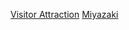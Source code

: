 {{日本行政區劃分類導航|觀光地}}
{{Commonscat|Visitor attractions in Miyazaki prefecture}}

[[Category:宮崎縣|Visitor Attraction]]
[[Category:日本各都道府縣旅遊景點|Miyazaki]]